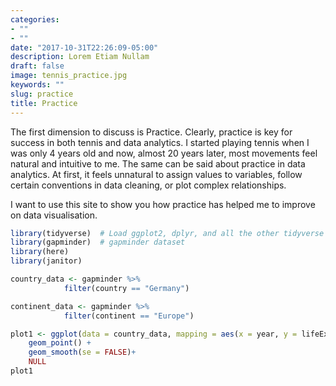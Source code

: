 ```yaml
---
categories:
- ""
- ""
date: "2017-10-31T22:26:09-05:00"
description: Lorem Etiam Nullam
draft: false
image: tennis_practice.jpg
keywords: ""
slug: practice
title: Practice
---
```

The first dimension to discuss is Practice. Clearly, practice is key for success in both tennis and data analytics. I started playing tennis when I was only 4 years old and now, almost 20 years later, most movements feel natural and intuitive to me. The same can be said about practice in data analytics. At first, it feels unnatural to assign values to variables, follow certain conventions in data cleaning, or plot complex relationships. 

I want to use this site to show you how practice has helped me to improve on data visualisation. 


```r
library(tidyverse)  # Load ggplot2, dplyr, and all the other tidyverse packages
library(gapminder)  # gapminder dataset
library(here)
library(janitor)
```


```r
country_data <- gapminder %>% 
            filter(country == "Germany")

continent_data <- gapminder %>% 
            filter(continent == "Europe")
```


```r
plot1 <- ggplot(data = country_data, mapping = aes(x = year, y = lifeExp))+
    geom_point() +
    geom_smooth(se = FALSE)+
    NULL 
plot1
```  
  